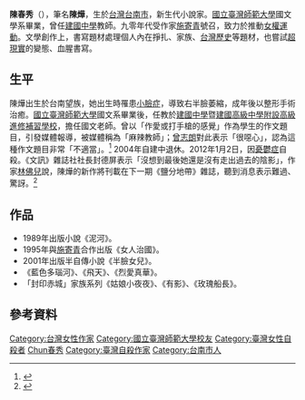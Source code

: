 {{Refimprove|time=2021-09-29T13:06:06+00:00}}
{{Other uses|陈烨}}
'''陳春秀'''（{{bd|1959年||2012年|1月2日|catIdx=Chen陳香秀}}），筆名'''陳燁'''，生於[[台灣|台灣]][[台南市|台南市]]，新生代小說家。[[國立臺灣師範大學|國立臺灣師範大學]]國文學系畢業，曾任[[建國中學|建國中學]]教師。九零年代受作家[[施寄青|施寄青]]號召，致力於推動[[女權運動|女權運動]]。文學創作上，書寫題材處理個人內在掙扎、家族、[[台灣歷史|台灣歷史]]等題材，也嘗試[[超現實|超現實]]的變態、血腥書寫。

==生平==
陳燁出生於台南望族，她出生時罹患[[小臉症|小臉症]]，導致右半臉萎縮，成年後以整形手術治癒。[[國立臺灣師範大學|國立臺灣師範大學]]國文系畢業後，任教於[[建國中學|建國中學]]暨[[建中補校|建國高級中學附設高級進修補習學校]]，擔任國文老師。曾以「作愛或打手槍的感覺」作為學生的作文題目，引發媒體報導，被媒體稱為「麻辣教師」；[[曾志朗|曾志朗]]對此表示「很噁心」，認為這種作文題目非常「不適當」。<ref>{{cite news |language = 中文 |author = 修淑芬、李怡志 |url = https://sex.ncu.edu.tw/blognews/?p=5686 |title = 建中麻辣老師 作文題：打手槍或做愛的感覺 |publisher = [[中時晚報|中時晚報]] |date = 2001-10-24 |accessdate = 2022-06-20}}</ref> 
2004年自建中退休。2012年1月2日，因[[憂鬱症|憂鬱症]]自殺。《文訊》雜誌社社長封德屏表示「沒想到最後她還是沒有走出過去的陰影」，作家[[林佛兒|林佛兒]]說，陳燁的新作將刊載在下一期《鹽分地帶》雜誌，聽到消息表示難過、驚訝。<ref>{{cite news |language = 中文 |author = 林欣誼 |url = https://www.chinatimes.com/newspapers/20120108000313-260102?chdtv |title = 作家陳燁突辭世 震驚文壇 |publisher = [[中國時報|中國時報]] |date = 2012-01-08 |accessdate = 2022-06-20}}</ref>

==作品==
*1989年出版小說《泥河》。
*1995年與[[施寄青|施寄青]]合作出版《女人治國》。
*2001年出版半自傳小說《半臉女兒》。
*《藍色多瑙河》、《飛天》、《烈愛真華》。
*「封印赤城」家族系列《姑娘小夜夜》、《有影》、《玫瑰船長》。

== 參考資料 ==
{{reflist}}

{{TW-writer-stub}}
{{DEFAULTSORT:Chen陳香秀}}
[[Category:台灣女性作家|Category:台灣女性作家]]
[[Category:國立臺灣師範大學校友|Category:國立臺灣師範大學校友]]
[[Category:臺灣女性自殺者|Category:臺灣女性自殺者]]
[[Category:陳姓|Chun春秀]]
[[Category:臺灣自殺作家|Category:臺灣自殺作家]]
[[Category:台南市人|Category:台南市人]]